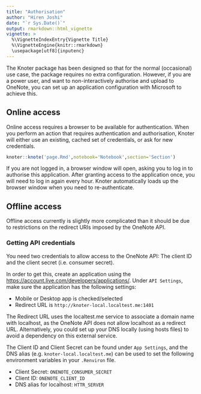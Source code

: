 ```yaml
---
title: "Authorisation"
author: "Hiren Joshi"
date: "`r Sys.Date()`"
output: rmarkdown::html_vignette
vignette: >
  %\VignetteIndexEntry{Vignette Title}
  %\VignetteEngine{knitr::rmarkdown}
  \usepackage[utf8]{inputenc}
---
```


The Knoter package has been designed so that for the normal (occasional) use case, the
package requires no extra configuration. However, if you are a power user, and want to
non-interactively authorise and upload to OneNote, you can set up an application configuration
with Microsoft to achieve this.

## Online access

Online access requires a browser to be available for authentication. When you perform an action that requires authentication and authorisation, Knoter will either use an existing, 
cached set of credentials, or ask for new credentials.

```R
knoter::knote('page.Rmd',notebook='Notebook',section='Section')
```

If you are not logged in, a browser window will open, asking you to log in to authorise this application. After granting access to the application once, you will need to log in again every hour. Knoter automatically loads up the browser window when you need to re-authenticate.

## Offline access

Offline access currently is slightly more complicated than it should be due to restrictions on the redirect URIs imposed by the OneNote API.

### Getting API credentials

You need two credentials to allow access to the OneNote API: The client ID and the client secret (i.e. consumer secret). 

In order to get this, create an application using the [https://account.live.com/developers/applications/](API console). Under `API Settings`, make sure the application has the following settings:

- Mobile or Desktop app is checked/selected
- Redirect URL is `http://knoter-local.localtest.me:1401`

The Redirect URL uses the localtest.me service to associate a domain name with localhost, as the OneNote API does not allow localhost as a redirect URL. Alternatively, you could set up your DNS locally (using hosts files) to avoid a dependency on this external service.

The Client ID and Client Secret can be found under `App Settings`, and the DNS alias (e.g. `knoter-local.localtest.me`) can be used to set the following environment variables in your `.Renviron` file.

- Client Secret: `ONENOTE_CONSUMER_SECRET`
- Client ID: `ONENOTE_CLIENT_ID`
- DNS alias for localhost: `HTTR_SERVER`

